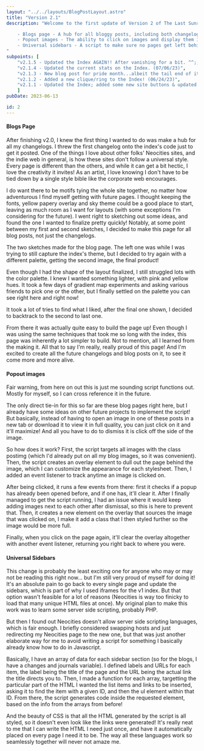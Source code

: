 ```yaml
---
layout: "../../layouts/BlogPostLayout.astro"
title: "Version 2.1"
description: "Welcome to the first update of Version 2 of The Last Sunrise! This time around I focused mostly on building a blog hub for the site, but there's some other changes to make the backend of development a little bit smoother in the future:

    - Blogs page - A hub for all bloggy posts, including both changelogs and personal journals.
    - Popout images - The ability to click on images and display them in their full without opening them on a new tab or downloading them.
    - Universal sidebars - A script to make sure no pages get left behind in future updates.
"
subpoints: [
    "v2.1.5 - Updated the Index AGAIN!! After vanishing for a bit. ^^;; (10/16/23)",
    "v2.1.4 - Updated the current stats on the Index. (07/06/23)",
    "v2.1.3 - New blog post for pride month...albeit the tail end of it. (06/28/23)",
    "v2.1.2 - Added a new clique/ring to the Index! (06/24/23)",
    "v2.1.1 - Updated the Index; added some new site buttons & updated the webmaster status. (06/22/23)"
    ]
pubDate: 2023-06-13

id: 2
---
```


#### Blogs Page

After finishing v2.0, I knew the first thing I wanted to do was make a hub for all my changelogs. I threw the first changelog onto the index's code just to get it posted. One of the things I love about other folks' Neocities sites, and the indie web in general, is how these sites don't follow a universal style. Every page is different than the others, and while it can get a bit hectic, I love the creativity it invites! As an artist, I love knowing I don't have to be tied down by a single style bible like the corporate web encourages.

I do want there to be motifs tying the whole site together, no matter how adventurous I find myself getting with future pages. I thought keeping the fonts, yellow papery overlay and sky theme could be a good place to start, leaving as much room as I want for layouts (with some exceptions I'm considering for the future). I went right to sketching out some ideas, and found the one I wanted to finalize pretty quickly! Notably, at some point between my first and second sketches, I decided to make this page for all blog posts, not just the changelogs.

<ImageCardFloat placement="start" imgSrc="../images/blog/2x1-sketches.png" imgAlt="Two sketches of the site layouts. The leftmost one follows the same color scheme as the index, with a lot of the same style motifs. The rightmost one is an almost exact match of the final blog page. Both pictures have a really similar layout.">
The two sketches made for the blog page. The left one was while I was trying to still capture the index's theme, but I decided to try again with a different palette, getting the second image, the final product!
</ImageCardFloat>

Even though I had the shape of the layout finalized, I still struggled lots with the color palette. I knew I wanted something lighter, with pink and yellow hues. It took a few days of gradient map experiments and asking various friends to pick one or the other, but I finally settled on the palette you can see right here and right now!

<ImageCardFloat placement="end" imgSrc="../images/blog/2x1-palettes.png" imgAlt="An array of different color themes for the layout sketch from above. There's nine shown in the screenshot.">
It took a lot of tries to find what I liked, after the final one shown, I decided to backtrack to the second to last one.
</ImageCardFloat>

From there it was actually quite easy to build the page up! Even though I was using the same techniques that took me so long with the index, this page was inherently a lot simpler to build. Not to mention, all I learned from the making it. All that to say I'm really, really proud of this page! And I'm excited to create all the future changelogs and blog posts on it, to see it come more and more alive.

#### Popout images

Fair warning, from here on out this is just me sounding script functions out. Mostly for myself, so I can cross reference it in the future.

The only direct tie-in for this so far are these blog pages right here, but I already have some ideas on other future projects to implement the script! But basically, instead of having to open an image in one of these posts in a new tab or download it to view it in full quality, you can just click on it and it'll maximize! And all you have to do to dismiss it is click off the side of the image.

So how does it work? First, the script targets all images with the class postimg (which I'd already put on all my blog images, so it was convenient). Then, the script creates an overlay element to dull out the page behind the image, which I can customize the appearance for each stylesheet. Then, I added an event listener to track anytime an image is clicked on.

After being clicked, it runs a few events from there: first it checks if a popup has already been opened before, and if one has, it'll clear it. After I finally managed to get the script running, I had an issue where it would keep adding images next to each other after dismissal, so this is here to prevent that. Then, it creates a new element on the overlay that sources the image that was clicked on, I make it add a class that I then styled further so the image would be more full.

Finally, when you click on the page again, it'll clear the overlay altogether with another event listener, returning you right back to where you were.

#### Universal Sidebars

This change is probably the least exciting one for anyone who may or may not be reading this right now... but I'm still very proud of myself for doing it! It's an absolute pain to go back to every single page and update the sidebars, which is part of why I used iframes for the v1 index. But that option wasn't feasible for a lot of reasons (Neocities is way too finicky to load that many unique HTML files at once). My original plan to make this work was to learn some server side scripting, probably PHP.

But then I found out Neocities doesn't allow server side scripting languages, which is fair enough. I briefly considered swapping hosts and just redirecting my Neocities page to the new one, but that was just another elaborate way for me to avoid writing a script for something I basically already know how to do in Javascript.

Basically, I have an array of data for each sidebar section (so for the blogs, I have a changes and journals variable). I defined labels and URLs for each item, the label being the title of the page and the URL being the actual link the title directs you to. Then, I made a function for each array, targetting the particular part of the HTML I wanted the list items and links to be inserted, asking it to find the item with a given ID, and then the ul element within that ID. From there, the script generates code inside the requested element, based on the info from the arrays from before!

And the beauty of CSS is that all the HTML generated by the script is all styled, so it doesn't even look like the links were generated! It's really neat to me that I can write the HTML I need just once, and have it automatically placed on every page I need it to be. The way all these languages work so seamlessly together will never not amaze me.